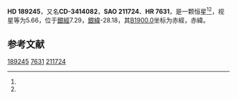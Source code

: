 {{Starbox begin
| name = HD 189245
}}
{{Starbox observe
| epoch = [[J2000.0|J2000.0]]
| constell = {{星座名待查}}<ref name=SIMBAD>{{cite web
 | url=http://simbad.u-strasbg.fr/simbad/sim-id?Ident=HR+7631
 | title =Pulsating variable Star
 | publisher=Centre de Données astronomiques de Strasbourg
 | work=SIMBAD
 | accessdate=2012-07-13}}</ref><ref name=DATA>{{cite web
 | url=http://vizier.u-strasbg.fr/viz-bin/VizieR-5?-out.add=.&-source=5050&-corr=PK=HR&-out.max=9999&HR=7631
 | title=VizieR Detailed Page
 | accessdate=2012-07-13
 | archive-date=2019-02-16
 | archive-url=https://web.archive.org/web/20190216094428/http://vizier.u-strasbg.fr/viz-bin/VizieR-5?-out.add=.&-source=5050&-corr=PK=HR&-out.max=9999&HR=7631
 | dead-url=no
 }}</ref>
| 星官 = 
| ra = {{RA|20|0|20.3}}<ref name=SIMBAD /><ref name=DATA />
| dec = {{DEC|-33|42|14}}<ref name=SIMBAD /><ref name=DATA />
| appmag_v = 5.66<ref name=SIMBAD /><ref name=DATA />
}}
{{Starbox character
| class = F7V<ref name=SIMBAD /><ref name=DATA />
| b-v = 0.49<ref name=SIMBAD /><ref name=DATA />
| u-b = -0.02<ref name=SIMBAD /><ref name=DATA />
| r-i = <ref name=SIMBAD /><ref name=DATA />
| variable = 
}}
{{Starbox astrometry
| radial_v = -0.02
| prop_mo_ra = -8
| parallax = 0.049
| p_error = 
}}
{{Starbox catalog
| names =CD-3414082，[[SAO星表|SAO]] 211724，[[HD星表|HD]] 189245，[[HR星表|HR]] 7631}}
{{Starbox reference |Simbad=HR+7631}}
{{Starbox end}}

'''HD 189245'''，又名'''CD-3414082'''，'''SAO 211724'''、'''HR 7631'''，是一颗恒星<ref name=SIMBAD /><ref name=DATA />，视星等为5.66，位于[[銀道座標系|銀經]]7.29，[[銀道座標系|銀緯]]-28.18，其[[B1900.0|B1900.0]]坐标为赤經{{RA|19|53|53.6}}，赤緯{{DEC|-33|-28.18|4}}。

== 参考文献 ==
{{reflist}}

{{star-stub}}

[[Category:HD和HDE天體|189245]]
[[Category:HR天體|7631]]
[[Category:SAO天體|211724]]